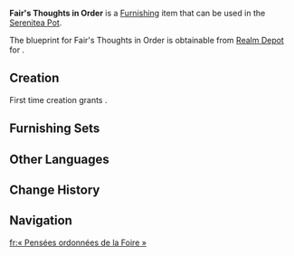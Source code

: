 {{Furnishing Infobox
|id             = 361117
|image          = Item Fair's Thoughts in Order.png
|category       = Large Furnishing
|subcategory    = Cabinet
|quality        = 3
|adeptal_energy = 60
|load           = 507
|reduced_load   = 381
|description    = A large, well-organized standing cabinet that can be found in the Stadium of the Sacred Flame. Made from common Natlan stone, it is divided into three different sections. Large in size and simple in layout, it offers exceptionally organized storage when maintained by a dedicated attendant. However, it may be less practical for individuals who lack the time to manage it regularly. Of course, some will intentionally choose this type of cabinet, as the process of thoroughly reorganizing its contents each time can also serve as a mental exercise &mdash; an opportunity to sort through one's thoughts and memories.
|mention        = <!--Character 1;Character2 -->
|interaction    = 
|blueprint      = Realm Depot
|source1        = 
}}
'''Fair's Thoughts in Order''' is a [[Furnishing]] item that can be used in the [[Serenitea Pot]].

The blueprint for Fair's Thoughts in Order is obtainable from [[Realm Depot]] for {{Item|Realm Currency|30|x=160}}.

==Creation==
First time creation grants {{Item|Trust|24|x=60}}.
{{Recipe
|type = Creation
|time = 14h
|Iron Chunk = 6
|White Iron Chunk = 6
|sort = Iron Chunk;White Iron Chunk
}}

==Furnishing Sets==
{{Craft Usage}}

==Other Languages==
{{Other Languages
|en       = Fair's Thoughts in Order
|zhs      = 「市集的归纳静思」
|zhs_rm   = 
|zht      = 「市集的歸納靜思」
|zht_rm   = 
|zh_tl    = 
|ja       = 「市場の帰納的静思」
|ja_rm    = "Ichiba no Kinouteki Seishi"
|ja_tl    = 
|ko       = 「시장의 정리정돈」
|ko_tl    = 
|es       = Reflexión del mercado
|es_tl    = Market Reflection
|fr       = « Pensées ordonnées de la Foire »
|fr_tl    = "Fair's Ordered Thoughts"
|ru       = Порядок мыслей ярмарки
|ru_tl    = 
|th       = "ความคิดลำดับของตลาด"
|th_rm    = 
|th_tl    = 
|vi       = Sự Suy Ngẫm Của Khu Chợ
|vi_tl    = 
|de       = „Marktgedanken in richtiger Reihenfolge“
|de_tl    = 
|id       = Renungan Pasar yang Tertata
|id_tl    = Reflections of the Organized Market
|pt       = "Reflexão e Organização do Mercado"
|pt_tl    = 
|tr       = Pazara Ait Düzenli Düşünceler
|tr_tl    = 
|it       = Pensieri in ordine del Mercato
|it_tl    = 
}}

==Change History==
{{Change History|5.3}}

==Navigation==
{{Furnishing Navbox|interior}}

[[fr:« Pensées ordonnées de la Foire »]]